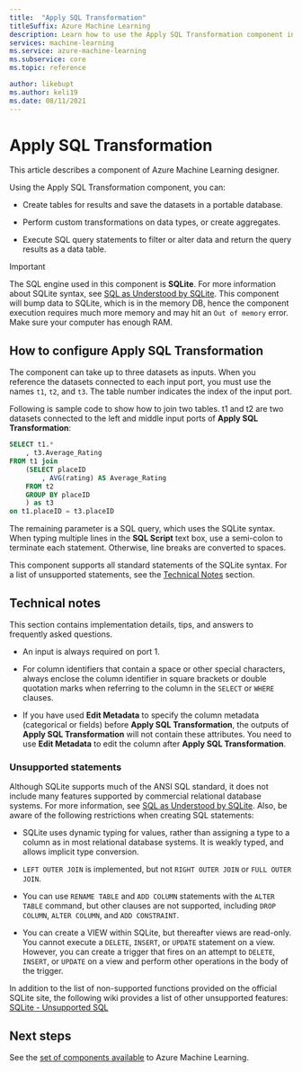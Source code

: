 ```yaml
---
title:  "Apply SQL Transformation"
titleSuffix: Azure Machine Learning
description: Learn how to use the Apply SQL Transformation component in Azure Machine Learning to run a SQLite query on input datasets to transform the data.
services: machine-learning
ms.service: azure-machine-learning
ms.subservice: core
ms.topic: reference

author: likebupt
ms.author: keli19
ms.date: 08/11/2021
---
```


# Apply SQL Transformation

This article describes a component of Azure Machine Learning designer.

Using the Apply SQL Transformation component, you can:
  
-   Create tables for results and save the datasets in a portable database.  
  
-   Perform custom transformations on data types, or create aggregates.  
  
-   Execute SQL query statements to filter or alter data and return the query results as a data table.  

> [!IMPORTANT]
> The SQL engine used in this component is **SQLite**. For more information about SQLite syntax, see [SQL as Understood by SQLite](https://www.sqlite.org/index.html).
> This component will bump data to SQLite, which is in the memory DB, hence the component execution requires much more memory and may hit an `Out of memory` error. Make sure your computer has enough RAM.

## How to configure Apply SQL Transformation  

The component can take up to three datasets as inputs. When you reference the datasets connected to each input port, you must use the names `t1`, `t2`, and `t3`. The table number indicates the index of the input port.  

Following is sample code to show how to join two tables. t1 and t2 are two datasets connected to the left and middle input ports of **Apply SQL Transformation**:

```sql
SELECT t1.*
    , t3.Average_Rating
FROM t1 join
    (SELECT placeID
        , AVG(rating) AS Average_Rating
    FROM t2
    GROUP BY placeID
    ) as t3
on t1.placeID = t3.placeID
```
  
The remaining parameter is a SQL query, which uses the SQLite syntax. When typing multiple lines in the **SQL Script** text box, use a semi-colon to terminate each statement. Otherwise, line breaks are converted to spaces.  

This component supports all standard statements of the SQLite syntax. For a list of unsupported statements, see the [Technical Notes](#technical-notes) section.

##  Technical notes  

This section contains implementation details, tips, and answers to frequently asked questions.

-   An input is always required on port 1.  
  
-   For column identifiers that contain a space or other special characters, always enclose the column identifier in square brackets or double quotation marks when referring to the column in the `SELECT` or `WHERE` clauses.  

-   If you have used **Edit Metadata** to specify the column metadata (categorical or fields) before **Apply SQL Transformation**, the outputs of **Apply SQL Transformation** will not contain these attributes. You need to use **Edit Metadata** to edit the column after **Apply SQL Transformation**.
  
### Unsupported statements  

Although SQLite supports much of the ANSI SQL standard, it does not include many features supported by commercial relational database systems. For more information, see [SQL as Understood by SQLite](http://www.sqlite.org/lang.html). Also, be aware of the following restrictions when creating SQL statements:  
  
- SQLite uses dynamic typing for values, rather than assigning a type to a column as in most relational database systems. It is weakly typed, and allows implicit type conversion.  
  
- `LEFT OUTER JOIN` is implemented, but not `RIGHT OUTER JOIN` or `FULL OUTER JOIN`.  

- You can use `RENAME TABLE` and `ADD COLUMN` statements with the `ALTER TABLE` command, but other clauses are not supported, including `DROP COLUMN`, `ALTER COLUMN`, and `ADD CONSTRAINT`.  
  
- You can create a VIEW within SQLite, but thereafter views are read-only. You cannot execute a `DELETE`, `INSERT`, or `UPDATE` statement on a view. However, you can create a trigger that fires on an attempt to `DELETE`, `INSERT`, or `UPDATE` on a view and perform other operations in the body of the trigger.  
  

In addition to the list of non-supported functions provided on the official SQLite site, the following wiki provides a list of other unsupported features: [SQLite - Unsupported SQL](http://www2.sqlite.org/cvstrac/wiki?p=UnsupportedSql)  
    
## Next steps

See the [set of components available](component-reference.md) to Azure Machine Learning. 
